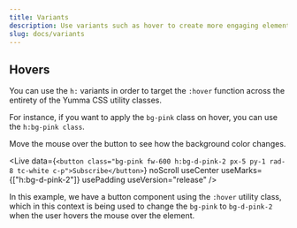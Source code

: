 ```yaml
---
title: Variants
description: Use variants such as hover to create more engaging elements.
slug: docs/variants
---
```


## Hovers

You can use the `h:` variants in order to target the `:hover` function across the entirety of the Yumma CSS utility classes.

For instance, if you want to apply the `bg-pink` class on hover, you can use the `h:bg-pink class`.

<Hover>
  Move the mouse over the button to see how the background color changes.
</Hover>

<Live
  data={`<button class="bg-pink fw-600 h:bg-d-pink-2 px-5 py-1 rad-8 tc-white c-p">Subscribe</button>`}
  noScroll
  useCenter
  useMarks={["h:bg-d-pink-2"]}
  usePadding
  useVersion="release"
/>

In this example, we have a button component using the `:hover` utility class, which in this context is being used to change the `bg-pink` to `bg-d-pink-2` when the user hovers the mouse over the element.
